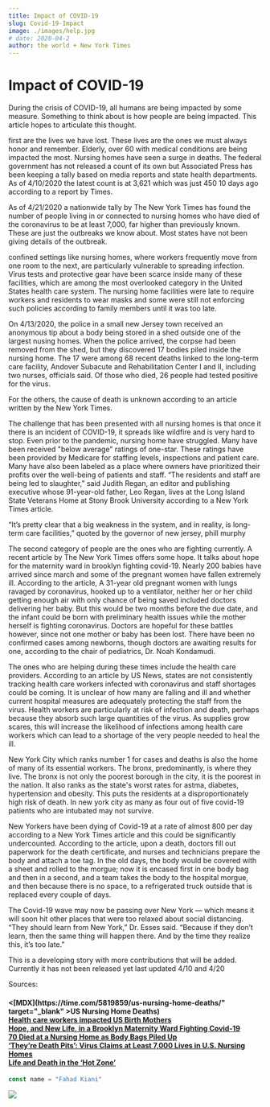 ```yaml
---
title: Impact of COVID-19 
slug: Covid-19-Impact
image: ./images/help.jpg
# date: 2020-04-2
author: the world + New York Times
---
```



<h1>Impact of COVID-19 </h1>

During the crisis of COVID-19, all humans are being impacted by some measure. Something to think about is how people are being impacted. This article hopes to articulate this thought.

first are the lives we have lost. These lives are the ones we must always honor and remember. Elderly, over 60 with medical conditions are being impacted the most. Nursing homes have seen a surge in deaths. The federal government has not released a count of its own but Associated Press has been keeping a tally based on media reports and state health departments. As of 4/10/2020 the latest count is at 3,621 which was just 450 10 days ago according to a report by Times.  

As of 4/21/2020 a nationwide tally by The New York Times has found the number of people living in or connected to nursing homes who have died of the coronavirus to be at least 7,000, far higher than previously known. These are just the outbreaks we know about. Most states have not been giving details of the outbreak. 

confined settings like nursing homes, where workers frequently move from one room to the next, are particularly vulnerable to spreading infection. Virus tests and protective gear have been scarce inside many of these facilities, which are among the most overlooked category in the United States health care system. The nursing home facilities were late to require workers and residents to wear masks and some were still not enforcing such policies according to family members until it was too late.

On 4/13/2020, the police in a small new Jersey town received an anonymous tip about a body being stored in a shed outside one of the largest nusing homes. When the police arrived, the corpse had been removed from the shed, but they discovered 17 bodies piled inside the nursing home. The 17 were among 68 recent deaths linked to the long-term care facility, Andover Subacute and Rehabilitation Center I and II, including two nurses, officials said. Of those who died, 26 people had tested positive for the virus.

For the others, the cause of death is unknown according to an article written by the New York Times. 

The challenge that has been presented with all nursing homes is that once it there is an incident of COVID-19, it spreads like wildfire and is very hard to stop. Even prior to the pandemic, nursing home have struggled. Many have been received "below average" ratings of one-star. These ratings have been provided by Medicare for staffing levels, inspections and patient care. Many have also been labeled as a place where owners have prioritized their profits over the well-being of patients and staff. “The residents and staff are being led to slaughter,” said Judith Regan, an editor and publishing executive whose 91-year-old father, Leo Regan, lives at 
the Long Island State Veterans Home at Stony Brook University according to a New York Times article. 

“It’s pretty clear that a big weakness in the system, and in reality, is long-term care facilities,” quoted by the governor of new jersey, phill murphy

 The second category of people are the ones who are fighting currently. A recent article by The New York Times offers some hope. It talks about hope for the maternity ward in brooklyn fighting covid-19. Nearly 200 babies have arrived since march and some of the pregnant women have fallen extremely ill. According to the article, A 31-year old pregnant women with lungs ravaged by coronavirus, hooked up to a ventilator, neither her or her child getting enough air with only chance of being saved included doctors delivering her baby. But this would be two months before the due date, and the infant could be born with preliminary health issues while the mother herself is fighting coronavirus. Doctors are hopeful for these battles however, since not one mother or baby has been lost. There have been no confirmed cases among newborns, though doctors are awaiting results for one, according to the chair of pediatrics, Dr. Noah Kondamudi.

The ones who are helping during these times include the health care providers. According to an article by US News, states are not consistently tracking health care workers infected with coronavirus and staff shortages could be coming. It is unclear of how many are falling and ill and whether current hospital measures are adequately protecting the staff from the virus. Health workers are particularly at risk of infection and death, perhaps because they absorb such large quantities of the virus. As supplies grow scares, this will increase the likelihood of infections among health care workers which can lead to a shortage of the very people needed to heal the ill. 

New York City which ranks number 1 for cases and deaths is also the home of many of its essential workers. The bronx, predominantly, is where they live. The bronx is not only the poorest borough in the city, it is the poorest in the nation. It also ranks as the state's worst rates for astma, diabetes, hypertension and obesity. This puts the residents at a disproportionately high risk of death. In new york city as many as four out of five covid-19 patients who are intubated may not survive.    

New Yorkers have been dying of Covid-19 at a rate of almost 800 per day according to a New York Times article and this could be significantly undercounted. According to the article, upon a death, doctors fill out paperwork for the death certificate, and nurses and technicians prepare the body and attach a toe tag. In the old days, the body would be covered with a sheet and rolled to the morgue; now it is encased first in one body bag and then in a second, and a team takes the body to the hospital morgue, and then because there is no space, to a refrigerated truck outside that is replaced every couple of days.

The Covid-19 wave may now be passing over New York — which means it will soon hit other places that were too relaxed about social distancing. “They should learn from New York,” Dr. Esses said. “Because if they don’t learn, then the same thing will happen there. And by the time they realize this, it’s too late.”

This is a developing story with more contributions that will be added. Currently it has not been released yet
last updated 4/10 and 4/20

Sources:

<div style= {text-align: center}>
  <h4>
<[MDX](https://time.com/5819859/us-nursing-home-deaths/" target="_blank" >US Nursing Home Deaths)
<br />
 <a href="https://www.usnews.com/news/national-news/articles/2020-04-03/how-many-health-care-workers-have-coronavirus" target="_blank">Health care workers impacted </a>
 <a href="https://www.nytimes.com/2020/04/12/nyregion/coronavirus-births-mothers.html">US Birth Mothers</a>
<br />
<a href="https://www.nytimes.com/2020/04/12/nyregion/coronavirus-births-mothers.html" target="_blank">Hope, and New Life, in a Brooklyn Maternity Ward Fighting Covid-19</a>
<br/>
 <a href="https://www.nytimes.com/2020/04/19/nyregion/coronavirus-nj-andover-nursing-home-deaths.html" target="_blank">70 Died at a Nursing Home as Body Bags Piled Up</a>
 <br />
  <a href="https://www.nytimes.com/2020/04/17/us/coronavirus-nursing-homes.html">‘They’re Death Pits’: Virus Claims at Least 7,000 Lives in U.S. Nursing Homes</a>
<br />
  <a href="https://www.nytimes.com/2020/04/11/opinion/sunday/coronavirus-hospitals-bronx.html">Life and Death in the ‘Hot Zone’
</a>
<br />
</h4>
</div>
<div className="code"> 
</div>


<!-- `<h1>heading one</h1>` -->


<div className="code">

```javascript
const name = "Fahad Kiani"
```

</div>

<div className="post-image">

![](./images/help.jpg)

</div>

<div className="code"> </div>
